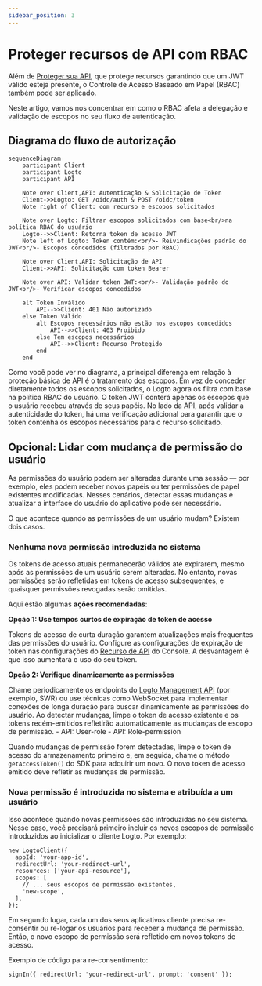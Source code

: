 ```yaml
---
sidebar_position: 3
---
```


# Proteger recursos de API com RBAC

Além de [Proteger sua API](/authorization/api-resources/protect-your-api), que protege recursos garantindo que um JWT válido esteja presente, o Controle de Acesso Baseado em Papel (RBAC) também pode ser aplicado.

Neste artigo, vamos nos concentrar em como o RBAC afeta a delegação e validação de escopos no seu fluxo de autenticação.

## Diagrama do fluxo de autorização

```mermaid
sequenceDiagram
    participant Client
    participant Logto
    participant API

    Note over Client,API: Autenticação & Solicitação de Token
    Client->>Logto: GET /oidc/auth & POST /oidc/token
    Note right of Client: com recurso e escopos solicitados

    Note over Logto: Filtrar escopos solicitados com base<br/>na política RBAC do usuário
    Logto-->>Client: Retorna token de acesso JWT
    Note left of Logto: Token contém:<br/>- Reivindicações padrão do JWT<br/>- Escopos concedidos (filtrados por RBAC)

    Note over Client,API: Solicitação de API
    Client->>API: Solicitação com token Bearer

    Note over API: Validar token JWT:<br/>- Validação padrão do JWT<br/>- Verificar escopos concedidos

    alt Token Inválido
        API-->>Client: 401 Não autorizado
    else Token Válido
        alt Escopos necessários não estão nos escopos concedidos
            API-->>Client: 403 Proibido
        else Tem escopos necessários
            API-->>Client: Recurso Protegido
        end
    end
```

Como você pode ver no diagrama, a principal diferença em relação à proteção básica de API é o tratamento dos escopos. Em vez de conceder diretamente todos os escopos solicitados, o Logto agora os filtra com base na política RBAC do usuário. O token JWT conterá apenas os escopos que o usuário recebeu através de seus papéis. No lado da API, após validar a autenticidade do token, há uma verificação adicional para garantir que o token contenha os escopos necessários para o recurso solicitado.

## Opcional: Lidar com mudança de permissão do usuário

As permissões do usuário podem ser alteradas durante uma sessão — por exemplo, eles podem receber novos papéis ou ter permissões de papel existentes modificadas. Nesses cenários, detectar essas mudanças e atualizar a interface do usuário do aplicativo pode ser necessário.

O que acontece quando as permissões de um usuário mudam? Existem dois casos.

### Nenhuma nova permissão introduzida no sistema

Os tokens de acesso atuais permanecerão válidos até expirarem, mesmo após as permissões de um usuário serem alteradas. No entanto, novas permissões serão refletidas em tokens de acesso subsequentes, e quaisquer permissões revogadas serão omitidas.

Aqui estão algumas **ações recomendadas**:

**Opção 1: Use tempos curtos de expiração de token de acesso**

Tokens de acesso de curta duração garantem atualizações mais frequentes das permissões do usuário. Configure as configurações de expiração de token nas configurações do [Recurso de API](/authorization/api-resources/#logto-api-resource-schema) do Console. A desvantagem é que isso aumentará o uso do seu token.

**Opção 2: Verifique dinamicamente as permissões**

Chame periodicamente os endpoints do [Logto Management API](/integrate-logto/interact-with-management-api) (por exemplo, SWR) ou use técnicas como WebSocket para implementar conexões de longa duração para buscar dinamicamente as permissões do usuário. Ao detectar mudanças, limpe o token de acesso existente e os tokens recém-emitidos refletirão automaticamente as mudanças de escopo de permissão. - API: User-role - API: Role-permission

Quando mudanças de permissão forem detectadas, limpe o token de acesso do armazenamento primeiro e, em seguida, chame o método `getAccessToken()` do SDK para adquirir um novo. O novo token de acesso emitido deve refletir as mudanças de permissão.

### Nova permissão é introduzida no sistema e atribuída a um usuário

Isso acontece quando novas permissões são introduzidas no seu sistema. Nesse caso, você precisará primeiro incluir os novos escopos de permissão introduzidos ao inicializar o cliente Logto. Por exemplo:

```tsx
new LogtoClient({
  appId: 'your-app-id',
  redirectUrl: 'your-redirect-url',
  resources: ['your-api-resource'],
  scopes: [
    // ... seus escopos de permissão existentes,
    'new-scope',
  ],
});
```

Em segundo lugar, cada um dos seus aplicativos cliente precisa re-consentir ou re-logar os usuários para receber a mudança de permissão. Então, o novo escopo de permissão será refletido em novos tokens de acesso.

Exemplo de código para re-consentimento:

```tsx
signIn({ redirectUrl: 'your-redirect-url', prompt: 'consent' });
```

